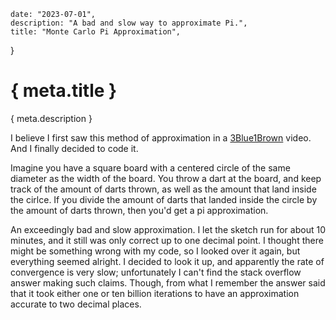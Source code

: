 	date: "2023-07-01",
	description: "A bad and slow way to approximate Pi.",
	title: "Monte Carlo Pi Approximation",
}

# { meta.title }
{ meta.description }

I believe I first saw this method of approximation in a [3Blue1Brown](https://www.youtube.com/@3blue1brown) video. And I finally decided to code it.

Imagine you have a square board with a centered circle of the same diameter as the width of the board. You throw a dart at the board, and keep track of the amount of darts thrown, as well as the amount that land inside the cirlce. If you divide the amount of darts that landed inside the circle by the amount of darts thrown, then you'd get a pi approximation.

An exceedingly bad and slow approximation. I let the sketch run for about 10 minutes, and it still was only correct up to one decimal point. I thought there might be something wrong with my code, so I looked over it again, but everything seemed alright. I decided to look it up, and apparently the rate of convergence is very slow; unfortunately I can't find the stack overflow answer making such claims. Though, from what I remember the answer said that it took either one or ten billion iterations to have an approximation accurate to two decimal places.
